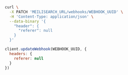 <CodeGroup>

```bash cURL
curl \
  -X PATCH 'MEILISEARCH_URL/webhooks/WEBHOOK_UUID' \
  -H 'Content-Type: application/json' \
  --data-binary '{
    "header": {
      "referer": null
    }
  }'
```

```javascript JS
client.updateWebhook(WEBHOOK_UUID, {
  headers: {
    referer: null
  }
})
```
</CodeGroup>